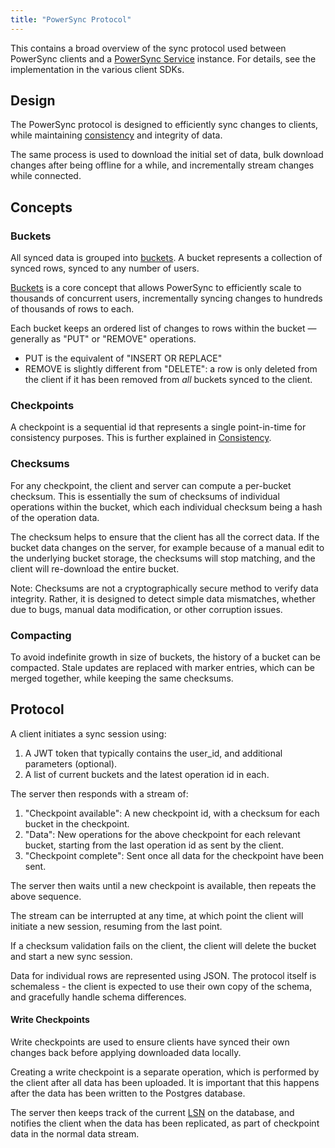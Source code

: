 ```yaml
---
title: "PowerSync Protocol"
---
```


This contains a broad overview of the sync protocol used between PowerSync clients and a [PowerSync Service](/architecture/powersync-service) instance.
For details, see the implementation in the various client SDKs.

## Design

The PowerSync protocol is designed to efficiently sync changes to clients, while maintaining [consistency](/architecture/consistency) and integrity of data.

The same process is used to download the initial set of data, bulk download changes after being offline for a while, and incrementally stream changes while connected.

## Concepts

### Buckets

All synced data is grouped into [buckets](/usage/sync-rules/organize-data-into-buckets). A bucket represents a collection of synced rows, synced to any number of users.

[Buckets](/usage/sync-rules/organize-data-into-buckets) is a core concept that allows PowerSync to efficiently scale to thousands of concurrent users, incrementally syncing changes to hundreds of thousands of rows to each.

Each bucket keeps an ordered list of changes to rows within the bucket — generally as "PUT" or "REMOVE" operations.

* PUT is the equivalent of "INSERT OR REPLACE"
* REMOVE is slightly different from "DELETE": a row is only deleted from the client if it has been removed from _all_ buckets synced to the client.

### Checkpoints

A checkpoint is a sequential id that represents a single point-in-time for consistency purposes. This is further explained in [Consistency](/architecture/consistency).

### Checksums

For any checkpoint, the client and server can compute a per-bucket checksum. This is essentially the sum of checksums of individual operations within the bucket, which each individual checksum being a hash of the operation data.

The checksum helps to ensure that the client has all the correct data. If the bucket data changes on the server, for example because of a manual edit to the underlying bucket storage, the checksums will stop matching, and the client will re-download the entire bucket.

Note: Checksums are not a cryptographically secure method to verify data integrity. Rather, it is designed to detect simple data mismatches, whether due to bugs, manual data modification, or other corruption issues.

### Compacting

To avoid indefinite growth in size of buckets, the history of a bucket can be compacted. Stale updates are replaced with marker entries, which can be merged together, while keeping the same checksums.

## Protocol

A client initiates a sync session using:

1. A JWT token that typically contains the user\_id, and additional parameters (optional).
2. A list of current buckets and the latest operation id in each.

The server then responds with a stream of:

1. "Checkpoint available": A new checkpoint id, with a checksum for each bucket in the checkpoint.
2. "Data": New operations for the above checkpoint for each relevant bucket, starting from the last operation id as sent by the client.
3. "Checkpoint complete": Sent once all data for the checkpoint have been sent.

The server then waits until a new checkpoint is available, then repeats the above sequence.

The stream can be interrupted at any time, at which point the client will initiate a new session, resuming from the last point.

If a checksum validation fails on the client, the client will delete the bucket and start a new sync session.

Data for individual rows are represented using JSON. The protocol itself is schemaless - the client is expected to use their own copy of the schema, and gracefully handle schema differences.

#### Write Checkpoints

Write checkpoints are used to ensure clients have synced their own changes back before applying downloaded data locally.

Creating a write checkpoint is a separate operation, which is performed by the client after all data has been uploaded. It is important that this happens after the data has been written to the Postgres database.

The server then keeps track of the current [LSN](https://www.postgresql.org/docs/current/wal-internals.html) on the database, and notifies the client when the data has been replicated, as part of checkpoint data in the normal data stream.

